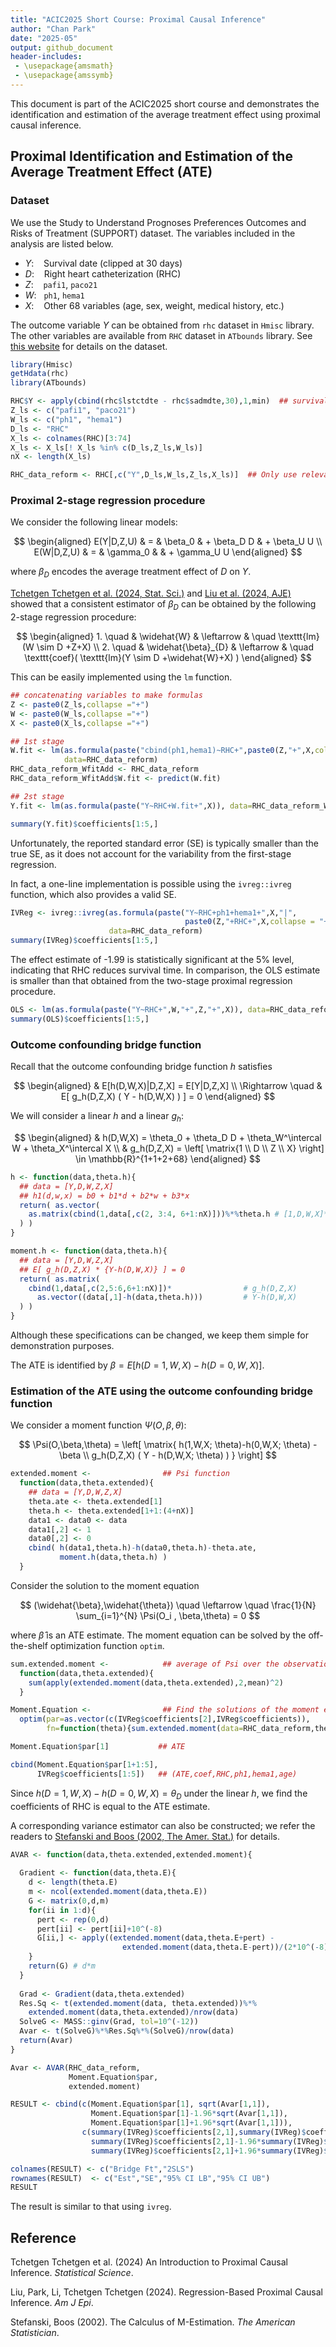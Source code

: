 ```yaml
---
title: "ACIC2025 Short Course: Proximal Causal Inference"
author: "Chan Park"
date: "2025-05"
output: github_document
header-includes:
 - \usepackage{amsmath}
 - \usepackage{amssymb}
---
```


This document is part of the ACIC2025 short course and demonstrates the identification and estimation of the average treatment effect using proximal causal inference.

## Proximal Identification and Estimation of the Average Treatment Effect (ATE)

### Dataset

We use the Study to Understand Prognoses Preferences Outcomes and Risks of Treatment (SUPPORT) dataset. The variables included in the analysis are listed below.

- $Y$: \ \  Survival date (clipped at 30 days)
- $D$: \ \  Right heart catheterization (RHC)
- $Z$: \ \ \ `pafi1`, `paco21`
- $W$: \  `ph1`, `hema1`
- $X$: \ \ \ Other 68 variables (age, sex, weight, medical history, etc.)

The outcome variable $Y$ can be obtained from `rhc` dataset in `Hmisc` library. The other variables are available from `RHC` dataset in `ATbounds` library. See [this website](https://hbiostat.org/data/repo/rhc.html) for details on the dataset.

```r
library(Hmisc)
getHdata(rhc)     
library(ATbounds) 

RHC$Y <- apply(cbind(rhc$lstctdte - rhc$sadmdte,30),1,min)  ## survival date clipped at 30 days
Z_ls <- c("pafi1", "paco21")
W_ls <- c("ph1", "hema1")
D_ls <- "RHC"
X_ls <- colnames(RHC)[3:74]
X_ls <- X_ls[! X_ls %in% c(D_ls,Z_ls,W_ls)]
nX <- length(X_ls)

RHC_data_reform <- RHC[,c("Y",D_ls,W_ls,Z_ls,X_ls)]  ## Only use relevant variables
```

### Proximal 2-stage regression procedure

We consider the following linear models:

$$
\begin{aligned}
E(Y|D,Z,U) & = &  \beta_0 & +  \beta_D D & +  \beta_U U
\\
E(W|D,Z,U) & = &  \gamma_0 &  &  +  \gamma_U U
\end{aligned}
$$

where $\beta_D$ encodes the average treatment effect of $D$ on $Y$. 

[Tchetgen Tchetgen et al. (2024, Stat. Sci.)](https://projecteuclid.org/journals/statistical-science/volume-39/issue-3/An-Introduction-to-Proximal-Causal-Inference/10.1214/23-STS911.short) and [Liu et al. (2024, AJE)](https://academic.oup.com/aje/advance-article/doi/10.1093/aje/kwae370/7775568) showed that a consistent estimator of $\beta_D$ can be obtained by the following 2-stage regression procedure:

$$
\begin{aligned} 1. \quad & \widehat{W} & \leftarrow &  \quad \texttt{lm}(W \sim D +Z+X) 
\\ 
2. \quad &  \widehat{\beta}_{D} & \leftarrow & \quad \texttt{coef}( \texttt{lm}(Y \sim D +\widehat{W}+X) ) \end{aligned}
$$

This can be easily implemented using the `lm` function.

```r
## concatenating variables to make formulas
Z <- paste0(Z_ls,collapse ="+")
W <- paste0(W_ls,collapse ="+")
X <- paste0(X_ls,collapse ="+")

## 1st stage
W.fit <- lm(as.formula(paste("cbind(ph1,hema1)~RHC+",paste0(Z,"+",X,collapse = "+"))),
            data=RHC_data_reform)
RHC_data_reform_WfitAdd <- RHC_data_reform
RHC_data_reform_WfitAdd$W.fit <- predict(W.fit) 

## 2st stage
Y.fit <- lm(as.formula(paste("Y~RHC+W.fit+",X)), data=RHC_data_reform_WfitAdd)

summary(Y.fit)$coefficients[1:5,]
```
Unfortunately, the reported standard error (SE) is typically smaller than the true SE, as it does not account for the variability from the first-stage regression.

In fact, a one-line implementation is possible using the `ivreg::ivreg` function, which also provides a valid SE.

```r
IVReg <- ivreg::ivreg(as.formula(paste("Y~RHC+ph1+hema1+",X,"|",
                                       paste0(Z,"+RHC+",X,collapse = "+"))),
                      data=RHC_data_reform)
summary(IVReg)$coefficients[1:5,]
```

The effect estimate of -1.99 is statistically significant at the 5% level, indicating that RHC reduces survival time. In comparison, the OLS estimate is smaller than that obtained from the two-stage proximal regression procedure.

```r
OLS <- lm(as.formula(paste("Y~RHC+",W,"+",Z,"+",X)), data=RHC_data_reform)
summary(OLS)$coefficients[1:5,]
```

### Outcome confounding bridge function

Recall that the outcome confounding bridge function $h$ satisfies

$$
\begin{aligned}
&
E[h(D,W,X)|D,Z,X] = E[Y|D,Z,X]
\\
\Rightarrow \quad &
E[ 
g_h(D,Z,X) ( Y - h(D,W,X) )
] = 0
\end{aligned}
$$

We will consider a linear $h$ and a linear $g_h$:

$$
\begin{aligned}
& h(D,W,X) = \theta_0 + \theta_D D + \theta_W^\intercal W + \theta_X^\intercal X
\\
& g_h(D,Z,X) = \left[ \matrix{1
\\ 
D
\\
Z
\\
X} \right]
\in \mathbb{R}^{1+1+2+68}
\end{aligned}
$$

```r
h <- function(data,theta.h){
  ## data = [Y,D,W,Z,X]
  ## h1(d,w,x) = b0 + b1*d + b2*w + b3*x
  return( as.vector(
    as.matrix(cbind(1,data[,c(2, 3:4, 6+1:nX)]))%*%theta.h # [1,D,W,X]*theta
  ) )
}

moment.h <- function(data,theta.h){
  ## data = [Y,D,W,Z,X]
  ## E[ g_h(D,Z,X) * {Y-h(D,W,X)} ] = 0
  return( as.matrix(
    cbind(1,data[,c(2,5:6,6+1:nX)])*                # g_h(D,Z,X)
      as.vector((data[,1]-h(data,theta.h)))         # Y-h(D,W,X)
  ) )
}
```

Although these specifications can be changed, we keep them simple for demonstration purposes.

The ATE is identified by $\beta = E [ h(D=1,W,X) -h(D=0,W,X) ]$.

### Estimation of the ATE using the outcome confounding bridge function

We consider a moment function $\Psi(O,\beta,\theta)$:
 
$$
\Psi(O,\beta,\theta) = \left[ \matrix{ h(1,W,X; \theta)-h(0,W,X; \theta) - \beta  
\\ 
g_h(D,Z,X) ( Y - h(D,W,X; \theta) ) } \right]
$$
```r
extended.moment <-                ## Psi function
  function(data,theta.extended){    
    ## data = [Y,D,W,Z,X]
    theta.ate <- theta.extended[1]
    theta.h <- theta.extended[1+1:(4+nX)]
    data1 <- data0 <- data
    data1[,2] <- 1
    data0[,2] <- 0
    cbind( h(data1,theta.h)-h(data0,theta.h)-theta.ate,
           moment.h(data,theta.h) )
  }
```

Consider the solution to the moment equation 

$$
(\widehat{\beta},\widehat{\theta})
\quad \leftarrow \quad 
\frac{1}{N} \sum_{i=1}^{N} \Psi(O_i , \beta,\theta) = 0
$$

where $\widehat{\beta}$ is an ATE estimate. The moment equation can be solved by the off-the-shelf optimization function `optim`.

```r
sum.extended.moment <-            ## average of Psi over the observations
  function(data,theta.extended){
    sum(apply(extended.moment(data,theta.extended),2,mean)^2)
  }

Moment.Equation <-                ## Find the solutions of the moment equation
  optim(par=as.vector(c(IVReg$coefficients[2],IVReg$coefficients)),
        fn=function(theta){sum.extended.moment(data=RHC_data_reform,theta)})

Moment.Equation$par[1]           ## ATE 

cbind(Moment.Equation$par[1+1:5],
      IVReg$coefficients[1:5])   ## (ATE,coef,RHC,ph1,hema1,age)
```
Since $h(D=1,W,X)-h(D=0,W,X) = \theta_D$ under the linear $h$, we find the coefficients of RHC is equal to the ATE estimate.

A corresponding variance estimator can also be constructed; we refer the readers to [Stefanski and Boos (2002, The Amer. Stat.)](https://www.jstor.org/stable/3087324) for details. 
```r
AVAR <- function(data,theta.extended,extended.moment){
  
  Gradient <- function(data,theta.E){
    d <- length(theta.E)
    m <- ncol(extended.moment(data,theta.E))
    G <- matrix(0,d,m)
    for(ii in 1:d){
      pert <- rep(0,d)
      pert[ii] <- pert[ii]+10^(-8)
      G[ii,] <- apply((extended.moment(data,theta.E+pert) - 
                         extended.moment(data,theta.E-pert))/(2*10^(-8)),2,mean)
    }
    return(G) # d*m 
  }
  
  Grad <- Gradient(data,theta.extended)
  Res.Sq <- t(extended.moment(data, theta.extended))%*%
    extended.moment(data,theta.extended)/nrow(data)
  SolveG <- MASS::ginv(Grad, tol=10^(-12))
  Avar <- t(SolveG)%*%Res.Sq%*%(SolveG)/nrow(data)
  return(Avar)
}

Avar <- AVAR(RHC_data_reform, 
             Moment.Equation$par,
             extended.moment)

RESULT <- cbind(c(Moment.Equation$par[1], sqrt(Avar[1,1]), 
                  Moment.Equation$par[1]-1.96*sqrt(Avar[1,1]),
                  Moment.Equation$par[1]+1.96*sqrt(Avar[1,1])),
                c(summary(IVReg)$coefficients[2,1],summary(IVReg)$coefficients[2,2],
                  summary(IVReg)$coefficients[2,1]-1.96*summary(IVReg)$coefficients[2,2],
                  summary(IVReg)$coefficients[2,1]+1.96*summary(IVReg)$coefficients[2,2]))

colnames(RESULT) <- c("Bridge Ft","2SLS")
rownames(RESULT)  <- c("Est","SE","95% CI LB","95% CI UB")
RESULT

```

The result is similar to that using `ivreg`.

## Reference

Tchetgen Tchetgen et al. (2024) An Introduction to Proximal Causal Inference. _Statistical Science_.

Liu, Park, Li, Tchetgen Tchetgen (2024). Regression-Based Proximal Causal Inference. _Am J Epi_.

Stefanski, Boos (2002). The Calculus of M-Estimation. _The American Statistician_.